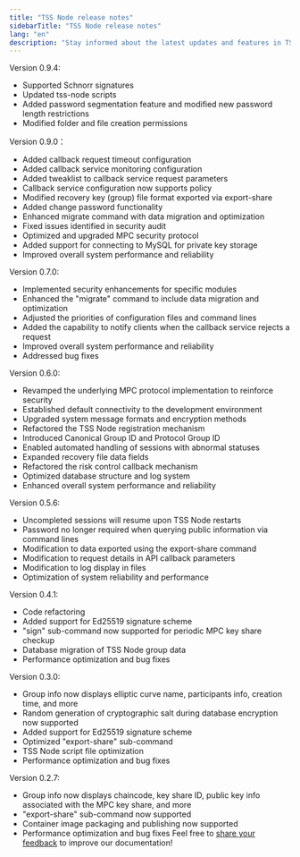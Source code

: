 ```yaml
---
title: "TSS Node release notes"
sidebarTitle: "TSS Node release notes"
lang: "en"
description: "Stay informed about the latest updates and features in TSS Node with detailed release notes."
---
```


Version 0.9.4:
- Supported Schnorr signatures
- Updated tss-node scripts
- Added password segmentation feature and modified new password length restrictions
- Modified folder and file creation permissions

Version 0.9.0：

- Added callback request timeout configuration
- Added callback service monitoring configuration
- Added tweaklist to callback service request parameters
- Callback service configuration now supports policy
- Modified recovery key (group) file format exported via export-share
- Added change password functionality
- Enhanced migrate command with data migration and optimization
- Fixed issues identified in security audit
- Optimized and upgraded MPC security protocol
- Added support for connecting to MySQL for private key storage
- Improved overall system performance and reliability

Version 0.7.0:

- Implemented security enhancements for specific modules
- Enhanced the "migrate" command to include data migration and optimization
- Adjusted the priorities of configuration files and command lines
- Added the capability to notify clients when the callback service rejects a request
- Improved overall system performance and reliability
- Addressed bug fixes

Version 0.6.0:

- Revamped the underlying MPC protocol implementation to reinforce security
- Established default connectivity to the development environment
- Upgraded system message formats and encryption methods
- Refactored the TSS Node registration mechanism
- Introduced Canonical Group ID and Protocol Group ID
- Enabled automated handling of sessions with abnormal statuses
- Expanded recovery file data fields
- Refactored the risk control callback mechanism
- Optimized database structure and log system
- Enhanced overall system performance and reliability

Version 0.5.6:

- Uncompleted sessions will resume upon TSS Node restarts
- Password no longer required when querying public information via command lines
- Modification to data exported using the export-share command
- Modification to request details in API callback parameters
- Modification to log display in files
- Optimization of system reliability and performance

Version 0.4.1:

- Code refactoring
- Added support for Ed25519 signature scheme
- "sign" sub-command now supported for periodic MPC key share checkup
- Database migration of TSS Node group data
- Performance optimization and bug fixes

Version 0.3.0:

- Group info now displays elliptic curve name, participants info, creation time, and more
- Random generation of cryptographic salt during database encryption now supported
- Added support for Ed25519 signature scheme
- Optimized "export-share" sub-command 
- TSS Node script file optimization
- Performance optimization and bug fixes

Version 0.2.7:

- Group info now displays chaincode, key share ID, public key info associated with the MPC key share, and more
- "export-share" sub-command now supported 
- Container image packaging and publishing now supported
- Performance optimization and bug fixes
<Tip>Feel free to [share your feedback](https://forms.zohopublic.com/cobo/form/DocumentFeedbackForm/formperma/QvLOhxJv1_JMsJ-1dleZ8Itb_7rzN-LtgvsDdxosoVI?referrername=manuals) to improve our documentation!</Tip>